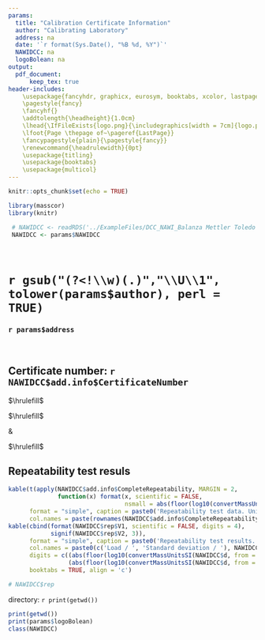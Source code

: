 ```yaml
---
params: 
  title: "Calibration Certificate Information"
  author: "Calibrating Laboratory"
  address: na
  date: '`r format(Sys.Date(), "%B %d, %Y")`'
  NAWIDCC: na
  logoBolean: na
output: 
  pdf_document:
      keep_tex: true
header-includes:    
    \usepackage{fancyhdr, graphicx, eurosym, booktabs, xcolor, lastpage}
    \pagestyle{fancy}   
    \fancyhf{}
    \addtolength{\headheight}{1.0cm}
    \lhead{\IfFileExists{logo.png}{\includegraphics[width = 7cm]{logo.png}}}
    \lfoot{Page \thepage of~\pageref{LastPage}}
    \fancypagestyle{plain}{\pagestyle{fancy}}
    \renewcommand{\headrulewidth}{0pt}
    \usepackage{titling}
    \usepackage{booktabs}
    \usepackage{multicol}
---
```


```r
knitr::opts_chunk$set(echo = TRUE)

library(masscor)
library(knitr)

 # NAWIDCC <- readRDS('../ExampleFiles/DCC_NAWI_Balanza Mettler Toledo XPE 205_B743848411 _ AF-07090_2020-07-16.rds')
 NAWIDCC <- params$NAWIDCC

```

$~$

\begin{center}\textsc{\huge Calibration Certificate Information}\end{center}

# `r gsub("(?<!\\w)(.)","\\U\\1", tolower(params$author), perl = TRUE)`
### `r params$address`

$~$

## Certificate number: **`r NAWIDCC$add.info$CertificateNumber`**

$\hrulefill$

 \begin{tabular}{rp{0.7\linewidth}}
 \textbf{\large Object to calibrate:}&\textbf{\large Non Automatic Weighing Instrument (NAWI)}\\[3ex]
 \textbf{Identification:}&`r NAWIDCC$balanceID`\\
 \textbf{Serial:}&`r NAWIDCC$serial`\\
 \textbf{Calibration date:}&`r NAWIDCC$date`\\
 \textbf{Calibration place:}&`r NAWIDCC$add.info$CalibrationPlace`\\[2ex]
 \textbf{Responsible person:}&`r strsplit(x = NAWIDCC$add.info$ResponsiblePerson, split = ',')[[1]][1]`\\
                             &`r ifelse(is.na(strsplit(x = NAWIDCC$add.info$ResponsiblePerson, split = ',')[[1]][2]), '', strsplit(x = NAWIDCC$add.info$ResponsiblePerson, split = ',')[[1]][2])`\\
                             &`r ifelse(is.na(strsplit(x = NAWIDCC$add.info$ResponsiblePerson, split = ',')[[1]][3]), '', strsplit(x = NAWIDCC$add.info$ResponsiblePerson, split = ',')[[1]][3])`
                             \\[2ex]

\multicolumn{2}{@{}l}{\textit{Environmental conditions}}\\
\textbf{Ambient temperature:} & `r paste(NAWIDCC$Temp, ifelse(NAWIDCC$unitsENV[1] == 'deg.C', '$^oC$', NAWIDCC$unitsENV[1]), sep = ' ')`\\
\textbf{Barometric pressure:} & `r paste(NAWIDCC$p, NAWIDCC$unitsENV[2], sep = ' ')`\\
\textbf{Relative humidity:}   & `r paste(NAWIDCC$h, ifelse(NAWIDCC$unitsENV[3] == '%', '\\%', ''), sep = ' ')`\\
\end{tabular}

$\hrulefill$

\textbf{\large Balance readability:}&\textbf{\large Non Automatic Weighing Instrument (NAWI)}

$\hrulefill$


## Repeatability test resuls
```r
kable(t(apply(NAWIDCC$add.info$CompleteRepeatability, MARGIN = 2, 
              function(x) format(x, scientific = FALSE, 
                                 nsmall = abs(floor(log10(convertMassUnitsSI(NAWIDCC$d, from = NAWIDCC$standardUnits, to = NAWIDCC$orgRepUnits[1]))))))), 
      format = "simple", caption = paste0('Repeatability test data. Units: [', NAWIDCC$orgRepUnits[1], ']'), align = 'r',
      col.names = paste(rownames(NAWIDCC$add.info$CompleteRepeatability), '/', NAWIDCC$orgRepUnits[1], sep = ' '), booktabs = TRUE)
kable(cbind(format(NAWIDCC$rep$V1, scientific = FALSE, digits = 4),
            signif(NAWIDCC$rep$V2, 3)),
      format = "simple", caption = paste0('Repeatability test results. Units: [', NAWIDCC$orgRepUnits[1], ']'), 
      col.names = paste0(c('Load / ', 'Standard deviation / '), NAWIDCC$orgRepUnits[1]), 
      digits = c((abs(floor(log10(convertMassUnitsSI(NAWIDCC$d, from = NAWIDCC$standardUnits, to = NAWIDCC$orgRepUnits[1])))) - 1),
                 (abs(floor(log10(convertMassUnitsSI(NAWIDCC$d, from = NAWIDCC$standardUnits, to = NAWIDCC$orgRepUnits[1])))) + 1)),
      booktabs = TRUE, align = 'c')

# NAWIDCC$rep
```









directory: `r print(getwd())`
```r
print(getwd())
print(params$logoBolean)
class(NAWIDCC)
```